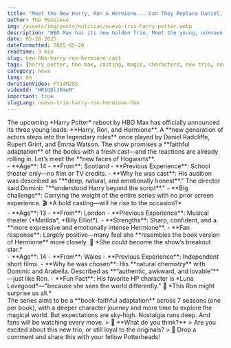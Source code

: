 ```yaml
---
title: "Meet the New Harry, Ron & Hermione... Can They Replace Daniel, Emma & Rupert?"
author: The Pensieve
img: /assets/img/posts/noticias/nuevo-trio-harry-potter.webp
description: "HBO Max has its new Golden Trio. Meet the young, unknown actors set to replace Daniel Radcliffe, Emma Watson, and Rupert Grint. Fans already have... opinions."
date: 05-28-2025
dateFormatted: 2025-05-28
readtime: 3 min
slug: new-hbo-harry-ron-hermione-cast
tags: [harry potter, hbo max, casting, magic, characters, new trio, new golden trio, new harry ron hermione, hbo cast, daniel radcliffe, emma watson, rupert grint]
category: news
lang: en
durationVideo: PT14M28S
videoId: "HR1QDlJKmeM"
important: true
slugLang: nuevo-trio-harry-ron-hermione-hbo
---
```



<Article>

<Section title="✨ The Golden Trio Reimagined">
The upcoming *Harry Potter* reboot by HBO Max has officially announced its three young leads: **Harry, Ron, and Hermione**. A **new generation of actors steps into the legendary roles** once played by Daniel Radcliffe, Rupert Grint, and Emma Watson. The show promises a **faithful adaptation** of the books with a fresh cast—and the reactions are already rolling in. Let’s meet the **new faces of Hogwarts**.
</Section>

<Section title="🧙‍♂️ The New Harry: Dominic McLaughlin">
- **Age**: 14 
- **From**: Scotland 
- **Previous Experience**: School theater only—no film or TV credits. 
- **Why he was cast**: His audition was described as "**deep, natural, and emotionally honest**." The director said Dominic "**understood Harry beyond the script**." 
- **Big challenge**: Carrying the weight of the entire series with no prior screen experience.
🎬 *A bold casting—will he rise to the occasion?*
</Section>

<Section title="📚 The New Hermione: Arabella Stanton">
- **Age**: 13 
- **From**: London 
- **Previous Experience**: Musical theater (*Matilda*, *Billy Elliot*). 
- **Strengths**: Sharp, confident, and a **more expressive and emotionally intense Hermione**. 
- **Fan response**: Largely positive—many feel she **resembles the book version of Hermione** more closely.
🌟 *She could become the show’s breakout star.*
</Section>

<Section title="🧡 The New Ron: Alastair Stout">
- **Age**: 14 
- **From**: Wales 
- **Previous Experience**: Independent short films. 
- **Why he was chosen**: His **natural chemistry** with Dominic and Arabella. Described as **“authentic, awkward, and lovable”**—just like Ron. 
- **Fun Fact**: His favorite HP character is *Luna Lovegood*—"because she sees the world differently."
🧡 *This Ron might surprise us all.*
</Section>

<Section title="🪄 Will They Live Up to the Legacy?">
The series aims to be a **book-faithful adaptation** across 7 seasons (one per book), with a deeper character journey and more time to explore the magical world. But expectations are sky-high. Nostalgia runs deep. And fans will be watching every move.
> 📣 **What do you think?** > Are you excited about this new trio, or still loyal to the originals? 
> 💬 Drop a comment and share this with your fellow Potterheads!
</Section>

</Article>